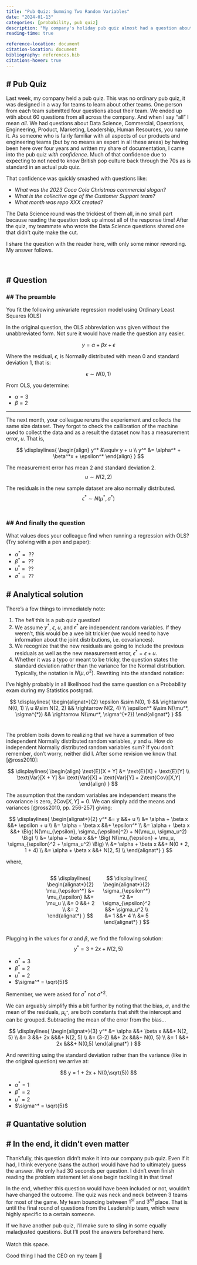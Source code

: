 ```yaml
---
title: "Pub Quiz: Summing Two Random Variables"
date: "2024-01-13"
categories: [probability, pub quiz]
description: "My company's holiday pub quiz almost had a question about summing two random variables."
reading-time: true

reference-location: document
citation-location: document
bibliography: references.bib
citations-hover: true
---
```


## # Pub Quiz

Last week, my company held a pub quiz.  This was no ordinary pub quiz, it was designed in a way for teams to learn about other teams.  One person from each team submitted four questions about their team.  We ended up wtih about 60 questions from all across the company.  And when I say "all" I mean _all_.  We had questions about Data Science, Commercial, Operations, Engineering, Product, Marketing, Leadership, Human Resources, you name it. As someone who is fairly familiar with all aspects of our products and engineering teams (but by no means an expert in all these areas) by having been here over four years and written my share of documentation, I came into the pub quiz _with confidence_.  Much of that confidence due to expecting to not need to know British pop culture back through the 70s as is standard in an actual pub quiz.  

That confidence was quickly smashed with questions like:

- _What was the 2023 Coca Cola Christmas commercial slogan?_
- _What is the collective age of the Customer Support team?_
- _What month was repo XXX created?_

The Data Science round was the trickiest of them all, in no small part because reading the question took up almost all of the response time!  After the quiz, my teammate who wrote the Data Science questions shared one that didn't quite make the cut.  

I share the question with the reader here, with only some minor rewording.  My answer follows.

\

## # Question

### ## The preamble
You fit the following univariate regression model using Ordinary Least Squares (OLS)

::: {.column-margin}
In the original question, the OLS abbreviation was given without the unabbreviated form.  Not sure it would have made the question any easier.
:::

$$
y = \alpha + \beta x + \epsilon
$$

Where the residual, $\epsilon$, is Normally distributed with mean 0 and standard deviation 1, that is: 

$$
\epsilon \sim {N}(0, 1)
$$

From OLS, you determine: 

- $\alpha=3$
- $\beta=2$

---

The next month, your colleague reruns the experiement and collects the same size dataset.  They forgot to check the callibration of the machine used to collect the data and as a result the dataset now has a measurement error, $u$.  That is,

$$
\displaylines{
    \begin{align}
    y^* &\equiv y + u \\ 
    y^* &= \alpha^* + \beta^*x + \epsilon^*
    \end{align}
}
$$

The measurement error has mean 2 and standard deviation 2.  
$$
u \sim N(2,2)
$$

The residuals in the new sample dataset are also normally distributed.  
$$
\epsilon^* \sim {N}(\mu^*, \sigma^*)
$$
\

### ## And finally the question
What values does your colleague find when running a regression with OLS? (Try solving with a pen and paper):

- $\alpha^* = \text{ ??}$
- $\beta^* = \text{ ??}$
- $u^* = \text{ ??}$
- $\sigma^* = \text{ ??}$
\

## # Analytical solution

There's a few things to immediately note: 

1. The _hell_ this is a pub quiz question!  
2. We assume $y^*$, $\epsilon$, $u$, and $\epsilon^*$ are independent random variables.  If they weren't, this would be a wee bit trickier (we would need to have information about the joint distributions, i.e. covariances).
3. We recognize that the new residuals are going to include the previous residuals as well as the new measurement error, $\epsilon^* = \epsilon + u$.
4. Whether it was a typo or meant to be tricky, the question states the standard deviation rather than the variance for the Normal distribution.  Typically, the notation is $N(\mu, \sigma^2)$.  Rewriting into the standard notation:

::: {.column-margin}
I've highly probably in all likelihood had the same question on a Probability exam during my Statistics postgrad.
:::

$$
\displaylines{
    \begin{alignat*}{2}
    \epsilon &\sim N(0, 1) && \rightarrow N(0, 1) \\
    u &\sim N(2, 2) && \rightarrow N(2, 4) \\
    \epsilon^* &\sim N(\mu^*, \sigma^{*}) && \rightarrow N(\mu^*, \sigma^{*2})
    \end{alignat*}
}
$$
\

The problem boils down to realizing that we have a summation of two independent Normally distributed random variables, $y$ and $u$.  How do independent Normally distributed random variables sum?  If you don't remember, don't worry, neither did I.  After some revision we know that [@ross2010]:

$$
\displaylines{
    \begin{align}
    \text{E}[X + Y]   &= \text{E}[X] + \text{E}[Y] \\
    \text{Var}[X + Y] &= \text{Var}[X] + \text{Var}[Y] + 2\text{Cov}[X,Y]
    \end{align}
}
$$

The assumption that the random variables are independent means the covariance is zero, $2\text{Cov}[X,Y] = 0$.  We can simply add the means and variances [@ross2010, pp. 256-257] giving:

$$
\displaylines{
    \begin{alignat*}{2}
    y^* &= y &&+ u \\
        &= \alpha + \beta x &&+ \epsilon + u \\
        &= \alpha + \beta x &&+ \epsilon^* \\
        &= \alpha + \beta x &&+ \Big( N(\mu_{\epsilon}, \sigma_{\epsilon}^2) + N(\mu_u, \sigma_u^2) \Big) \\
        &= \alpha + \beta x &&+ \Big( N(\mu_{\epsilon} + \mu_u, \sigma_{\epsilon}^2 + \sigma_u^2) \Big) \\
        &= \alpha + \beta x &&+ N(0 + 2, 1 + 4) \\
        &= \alpha + \beta x &&+ N(2, 5) \\
    \end{alignat*}
}
$$

where,

:::: {.columns}
::: {.column width="20%"}
<!-- empty column to create gap -->
:::
::: {.column width="30%"}
$$
\displaylines{
    \begin{alignat*}{2}
    \mu_{\epsilon^*} &= \mu_{\epsilon} &&+ \mu_u \\
        &= 0 &&+ 2 \\
        &= 2
    \end{alignat*}
}
$$
:::
::: {.column width="30%"}
$$
\displaylines{
    \begin{alignat*}{2}
    \sigma_{\epsilon^*}^2 &= \sigma_{\epsilon}^2 &&+ \sigma_u^2 \\
        &= 1 &&+ 4 \\
        &= 5
    \end{alignat*}
}
$$
:::
::: {.column width="20%"}
<!-- empty column to create gap -->
:::
::::

Plugging in the values for $\alpha$ and $\beta$, we find the following solution:
$$
y^* = 3 + 2x + N(2, 5)
$$

- $\alpha^* = 3$
- $\beta^* = 2$
- $u^* = 2$
- $\sigma^* = \sqrt{5}$
\

::: {.column-margin}
Remember, we were asked for $\sigma^*$ not $\sigma^{*2}$.
:::

We can arguably simplify this a bit further by noting that the bias, $\alpha$, and the mean of the residuals, $\mu_{\epsilon^*}$, are both constants that shift the intercept and can be grouped.  Subtracting the mean of the error from the bias...  

$$
\displaylines{
    \begin{alignat*}{3}
    y^* &= \alpha &&+ \beta x &&&+ N(2, 5) \\
        &= 3      &&+ 2x      &&&+ N(2, 5) \\
        &= (3-2)  &&+ 2x      &&&+ N(0, 5) \\
        &= 1      &&+ 2x      &&&+ N(0,5)
    \end{alignat*}
}
$$

And rewritting using the standard deviation rather than the variance (like in the original question) we arrive at:

$$
y = 1 + 2x + N(0,\sqrt{5})
$$

- $\alpha^* = 1$
- $\beta^* = 2$
- $u^* = 2$
- $\sigma^* = \sqrt{5}$
\

## # Quantative solution

## # In the end, it didn't even matter

Thankfully, this question didn't make it into our company pub quiz.  Even if it had, I think everyone (sans the author) would have had to ultimately guess the answer.  We only had 30 seconds per question.  I didn't even finish reading the problem statement let alone begin tackling it in that time!

In the end, whether this question would have been included or not, wouldn't have changed the outcome.  The quiz was neck and neck between 3 teams for most of the game.  My team bouncing between $\text{1}^{st}$ and $\text{3}^{rd}$ place.  That is until the final round of questions from the Leadership team, which were highly specific to a certain someone.   

::: {.column-margin}
If we have another pub quiz, I'll make sure to sling in some equally maladjusted questions.  But I'll post the answers beforehand here.  
\
Watch this space.
:::

Good thing I had the CEO on my team 🥇
